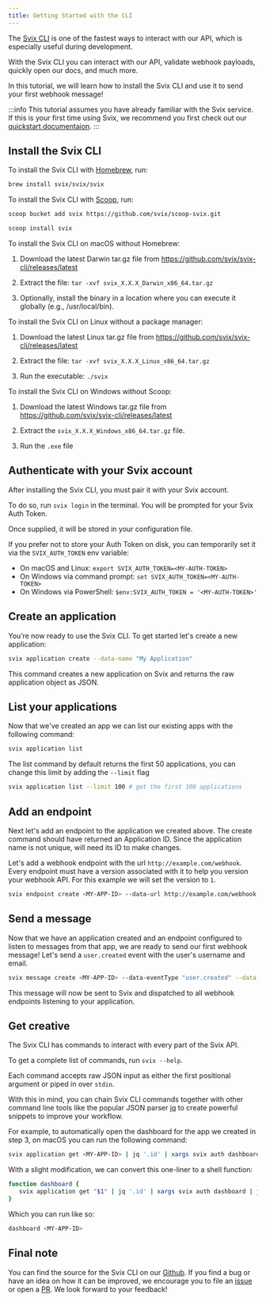 ```yaml
---
title: Getting Started with the CLI
---
```



The [Svix CLI](https://github.com/svix/svix-cli) is one of the fastest ways to interact with our API, which is especially useful during development.

With the Svix CLI you can interact with our API, validate webhook payloads, quickly open our docs, and much more.

In this tutorial, we will learn how to install the Svix CLI and use it to send your first webhook message!

:::info
This tutorial assumes you have already familiar with the Svix service. If this is your first time using Svix,
we recommend you first check out our [quickstart documentaion](https://docs.svix.com/overview).
:::

## Install the Svix CLI

<CLITabs>
<TabItem value="homebrew">

To install the Svix CLI with [Homebrew](https://homebrew.sh), run:



```sh
brew install svix/svix/svix
```
</TabItem>
<TabItem value="scoop">

To install the Svix CLI with [Scoop](https://scoop.sh/), run:


```sh
scoop bucket add svix https://github.com/svix/scoop-svix.git
```

```sh
scoop install svix
```

</TabItem>
<TabItem value="macos">

To install the Svix CLI on macOS without Homebrew:

1. Download the latest Darwin tar.gz file from <https://github.com/svix/svix-cli/releases/latest>

2. Extract the file: `tar -xvf svix_X.X.X_Darwin_x86_64.tar.gz`

2. Optionally, install the binary in a location where you can execute it globally (e.g., /usr/local/bin).

</TabItem>
<TabItem value="linux">

To install the Svix CLI on Linux without a package manager:

1. Download the latest Linux tar.gz file from <https://github.com/svix/svix-cli/releases/latest>

2. Extract the file: `tar -xvf svix_X.X.X_Linux_x86_64.tar.gz`

3. Run the executable: `./svix`

</TabItem>
<TabItem value="windows">

To install the Svix CLI on Windows without Scoop:

1. Download the latest Windows tar.gz file from <https://github.com/svix/svix-cli/releases/latest>

2. Extract the `svix_X.X.X_Windows_x86_64.tar.gz` file.

3. Run the `.exe` file

</TabItem>
</CLITabs>

## Authenticate with your Svix account

After installing the Svix CLI, you must pair it with your Svix account.

To do so, run `svix login` in the terminal. You will be prompted for your Svix Auth Token.

Once supplied, it will be stored in your configuration file.

If you prefer not to store your Auth Token on disk, you can temporarily set it via the `SVIX_AUTH_TOKEN` env variable:

 - On macOS and Linux: `export SVIX_AUTH_TOKEN=<MY-AUTH-TOKEN>`
 - On Windows via command prompt: `set SVIX_AUTH_TOKEN=<MY-AUTH-TOKEN>`
 - On Windows via PowerShell: `$env:SVIX_AUTH_TOKEN = '<MY-AUTH-TOKEN>'`

## Create an application

You’re now ready to use the Svix CLI. To get started let's create a new application:

```sh
svix application create --data-name "My Application"
```

This command creates a new application on Svix and returns the raw application object as JSON.

## List your applications

Now that we've created an app we can list our existing apps with the following command:

```sh
svix application list
```

The list command by default returns the first 50 applications, you can change this limit by adding the `--limit` flag

```sh
svix application list --limit 100 # get the first 100 applications
```

## Add an endpoint

Next let's add an endpoint to the application we created above.  The create command should have returned an Application ID.
Since the application name is not unique, will need its ID to make changes.

Let's add a webhook endpoint with the url `http://example.com/webhook`. Every endpoint must have a version associated with it
to help you version your webhook API.  For this example we will set the version to `1`.

```sh
svix endpoint create <MY-APP-ID> --data-url http://example.com/webhook --data-version 1
```

## Send a message

Now that we have an application created and an endpoint configured to listen to messages from that app, we are ready to send our first
webhook message! Let's send a `user.created` event with the user's username and email.

```sh
svix message create <MY-APP-ID> --data-eventType "user.created" --data-payload "{\"username\":\"new_user\",\"email\":\"new_user@example.com\"}"
```

This message will now be sent to Svix and dispatched to all webhook endpoints listening to your application.

## Get creative

The Svix CLI has commands to interact with every part of the Svix API.

To get a complete list of commands, run `svix --help`.

Each command accepts raw JSON input as either the first positional argument or piped in over `stdin`.

With this in mind, you can chain Svix CLI commands together with other command line tools like the popular JSON parser
[jq](https://stedolan.github.io/jq/) to create powerful snippets to improve your workflow.

For example, to automatically open the dashboard for the app we created in step 3, on macOS you can run the following command:


```sh
svix application get <MY-APP-ID> | jq '.id' | xargs svix auth dashboard | jq '.url' | xargs open
```

With a slight modification, we can convert this one-liner to a shell function:

```zsh
function dashboard {
   svix application get "$1" | jq '.id' | xargs svix auth dashboard | jq '.url' | xargs open
}
```

Which you can run like so:

```zsh
dashboard <MY-APP-ID>
```

## Final note

You can find the source for the Svix CLI on our [Github](https://github.com/svix/svix-cli). If you find a bug or have an idea
on how it can be improved, we encourage you to file an [issue](https://github.com/svix/svix-cli/issues/new) or open a
[PR](https://github.com/svix/svix-cli/pulls). We look forward to your feedback!

